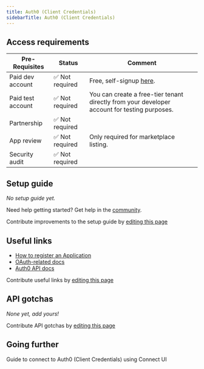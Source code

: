 ```yaml
---
title: Auth0 (Client Credentials)
sidebarTitle: Auth0 (Client Credentials)
---
```



<Overview />
<PreBuiltTooling />
<PreBuiltUseCases />

## Access requirements
| Pre-Requisites | Status | Comment|
| - | - | - |
| Paid dev account | ✅ Not required | Free, self-signup [here](https://auth0.com/signup). |
| Paid test account | ✅ Not required | You can create a free-tier tenant directly from your developer account for testing purposes. | 
| Partnership | ✅ Not required | |
| App review | ✅ Not required | Only required for marketplace listing. |
| Security audit | ✅ Not required | |

 
## Setup guide

_No setup guide yet._

<Tip>Need help getting started? Get help in the [community](https://nango.dev/slack).</Tip>

<Note>Contribute improvements to the setup guide by [editing this page](https://github.com/nangohq/nango/tree/master/docs/integrations/all/auth0-cc.mdx)</Note>


## Useful links

-   [How to register an Application](https://auth0.com/docs/get-started/auth0-overview/create-applications)
-   [OAuth-related docs](https://auth0.com/docs/get-started/authentication-and-authorization-flow/client-credentials-flow/call-your-api-using-the-client-credentials-flow)
-   [Auth0 API docs](https://auth0.com/docs/api)

<Note>Contribute useful links by [editing this page](https://github.com/nangohq/nango/tree/master/docs/integrations/all/auth0-cc.mdx)</Note>

## API gotchas

_None yet, add yours!_

<Note>Contribute API gotchas by [editing this page](https://github.com/nangohq/nango/tree/master/docs/integrations/all/auth0-cc.mdx)</Note>

## Going further

<Card title="Connect to Auth0 (Client Credentials)" icon="link" href="/integrations/all/auth0-cc/connect" horizontal>
  Guide to connect to Auth0 (Client Credentials) using Connect UI
</Card>
